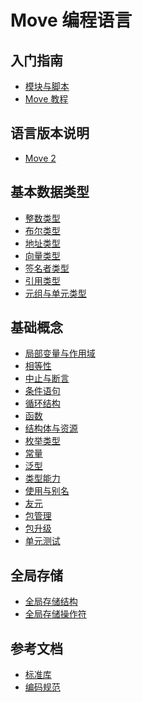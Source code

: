 # Move 编程语言

## 入门指南

- [模块与脚本](modules-and-scripts.mdx)
- [Move 教程](move-tutorial.mdx)

## 语言版本说明

- [Move 2](move-2.mdx)

## 基本数据类型

- [整数类型](integers.mdx)
- [布尔类型](bool.mdx)
- [地址类型](address.mdx)
- [向量类型](vector.mdx)
- [签名者类型](signer.mdx)
- [引用类型](references.mdx)
- [元组与单元类型](tuples.mdx)

## 基础概念

- [局部变量与作用域](variables.mdx)
- [相等性](equality.mdx)
- [中止与断言](abort-and-assert.mdx)
- [条件语句](conditionals.mdx)
- [循环结构](loops.mdx)
- [函数](functions.mdx)
- [结构体与资源](structs-and-resources.mdx)
- [枚举类型](enums.mdx)
- [常量](constants.mdx)
- [泛型](generics.mdx)
- [类型能力](abilities.mdx)
- [使用与别名](uses.mdx)
- [友元](friends.mdx)
- [包管理](packages.mdx)
- [包升级](package-upgrades.mdx)
- [单元测试](unit-testing.mdx)

## 全局存储

- [全局存储结构](global-storage-structure.mdx)
- [全局存储操作符](global-storage-operators.mdx)

## 参考文档

- [标准库](standard-library.mdx)
- [编码规范](coding-conventions.mdx)